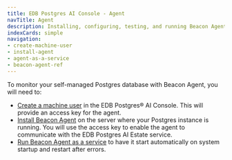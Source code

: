 ```yaml
---
title: EDB Postgres AI Console - Agent
navTitle: Agent
description: Installing, configuring, testing, and running Beacon Agent
indexCards: simple
navigation:
- create-machine-user
- install-agent
- agent-as-a-service
- beacon-agent-ref
---
```


To monitor your self-managed Postgres database with Beacon Agent, you will need to:

*  [Create a machine user](create-machine-user) in the EDB Postgres® AI Console. This will provide an access key for the agent.
*  [Install Beacon Agent](install-agent) on the server where your Postgres instance is running. You will use the access key to enable the agent to communicate with the EDB Postgres AI Estate service.
*  [Run Beacon Agent as a service](agent-as-a-service) to have it start automatically on system startup and restart after errors.

